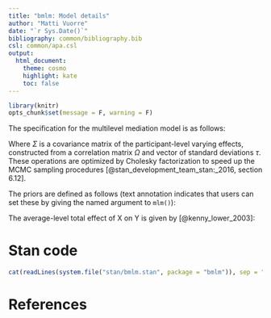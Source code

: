 ```yaml
---
title: "bmlm: Model details"
author: "Matti Vuorre"
date: "`r Sys.Date()`"
bibliography: common/bibliography.bib
csl: common/apa.csl
output:
  html_document:
    theme: cosmo
    highlight: kate
    toc: false
---
```


```r
library(knitr)
opts_chunk$set(message = F, warning = F)
```

The specification for the multilevel mediation model is as follows:

\usepackage{amsmath}
\begin{equation}
\begin{aligned}
Y_{i} &\sim Normal(\mu_{Yi}, \sigma_Y)
\\
\mu_{Yi} &= (D_Y + d_{Y[id]}) + (C' + c'_{[id]}) X_{i} + (B + b_{[id]}) M_{i}
\\
M_{ij} &\sim Normal(\mu_{Mi}, \sigma_M)
\\
\mu_{Mi} &= (D_M + d_{M[id]}) + (A + a_{[id]}) X_{ij}
\\
\begin{pmatrix} 
{c'_{[id]}}\\{b_{[id]}}\\{a_{[id]}}\\{d_{Y[id]}}\\{d_{M[id]}} 
\end{pmatrix} 
&\sim MVNorm
\begin{pmatrix} 0, \Sigma\end {pmatrix}
\end{aligned}
\end{equation}


Where $\Sigma$ is a covariance matrix of the participant-level varying effects, constructed from a correlation matrix $\Omega$ and vector of standard deviations $\tau$. These operations are optimized by Cholesky factorization to speed up the MCMC sampling procedures [@stan_development_team_stan:_2016, section 6.12].

The priors are defined as follows (text annotation indicates that users can set these by giving the named argument to `mlm()`):

\begin{equation}
\begin{aligned}
D_Y, D_M &\sim Normal(0, intrcpt\_scale)
\\
A, B, C' &\sim Normal(0, prior\_scale)
\\
\tau &\sim Cauchy^+(0, tau\_scale)
\\
\Omega &\sim LKJcorr(2)
\end{aligned}
\end{equation}

The average-level total effect of X on Y is given by [@kenny_lower_2003]:

\begin{equation}
\begin{aligned}
C &= C' + AB + \Sigma_{a_{j}b_{j}}
\end{aligned}
\end{equation}

# Stan code

```r
cat(readLines(system.file("stan/bmlm.stan", package = "bmlm")), sep = "\n")
```

# References 
